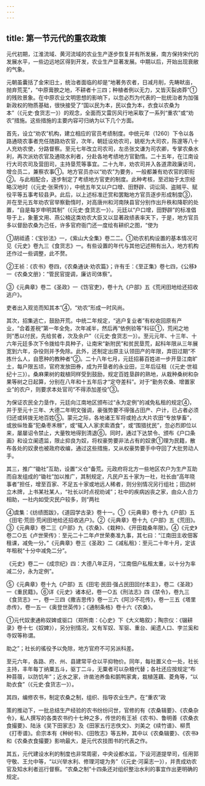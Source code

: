 ```yaml
---
---
---
```

title: 第一节元代的重农政策
---



元代初期，江淮流域、黄河流域的农业生产逐步恢复并有所发展，南方保持宋代的发展水平，一些边远地区得到开发，农业生产显著发展。中期以后，开始出现衰敝的气象。

元朝虽囊括了金宋旧土，统治者面临的却是“地著务农者，日减月削，先畴畎亩，抛弃荒芜”，“中原膏腴之地，不耕者十三四；种植者例以无力，又皆灭裂卤莽”①的残败景象。在中原农业文明思想的影响下，以忽必烈为代表的一批统治者为加强新政权的物质基础，很快接受了“国以民为本，民以食为本，衣食以农桑为本”（《元史·食货志一》）的观念，全面而又雷厉风行地采取了一系列“重农”或“劝农”措施。这些措施的主要内容可归纳为以下几个方面。

首先，设立“劝农”机构，建立相应的官员考绩制度。中统元年（1260）下令以各路通晓农事者充任随路劝农官，次年，朝廷设劝农司，姚枢为大司农，陈邃等八十人充劝农使，分路督察。至元七年改立司农司，左丞张文谦为司农卿，专掌农桑水利，再次派劝农官及通晓水利者，分赴各地考绩地方官勤惰。二十五年，在江南设行大司农司及营田司，主持垦荒等事宜。二十九年，劝农司并入各道肃政廉访司，增佥员二，兼察农事①。地方官员亦以“劝农”为要务，一般都兼有劝农官的职衔②。与此相配合，逐步制定了考绩地方官吏的制度。此种考核，至迟始于太宗经略汉地时（《元史·张荣传》），中统五年又以户口增、田野辟、词讼简、盗贼平、赋役平等五事考较县尹。此后，以上述标准迁赏和罢黜地方官员逐步形成制度③，并在至元五年劝农官举察勤惰时，对高唐州和河南陕县官分别作出升秩和降职的处置，“自是每岁申明其制”（《元史·食货志一》）。元廷以“户口增，田野辟”的标准倡导于上，象董文用、燕公楠这类劝农大臣又以显著政绩表率天下，于是，地方官员多以督励农桑为己任，许多官府衙门还一度绘有耕织之图，“使为

①胡祗遹：《宝钞法》一，《紫山大全集》卷二二。①劝农机构设置的基本情况可见《元史》卷九三《食货志》一。有些设置的年代与其他记述稍有出入，地方机构还作过一些调整，此不赘。

②王祯：《农书》卷四，《农桑通诀·劝农篇》；许有壬：《至正集》卷七四，《公移》一《农桑文册》：“管民官提调，廉访司体察”。

③《元典章》卷二《圣政》一《饬官吏》，卷十九《户部》五《荒闲田地给还招收逃户》。

吏者出入观览而知其本”④，“劝农”形成一时风尚。

其次，招集逃亡，鼓励开荒。中统二年规定，“逃户复业者”有权收回原有产业，“合着差税”第一年全免，次年减半，然后再“依例验等”科征①，荒闲之地则“悉以付民，先给贫者，次及余户”（《元史·食货志一》）。至元元年、十三年、十六年元廷多次下令拨给牛具种子，让南宋“新附民”和贫民垦荒，起科年限从三年展宽到六年，杂役则并予免除。此外，还制定出原主认领田产的年限，弃田过期“不拣什么人，自愿种的教种者”②。二十八年七月，元廷招募百姓进一步开垦江南旷土，每户限五顷，官府发放田券，成为开垦者的永业田，三年后征租（《元史·世祖纪十三》）。桑麻果树的栽植同样受到鼓励，规定百姓垦辟的熟地，从栽种桑树和杂果等树之日起算，分别在八年和十五年后才“定夺差科”。对于“勤务农桑、增置家业”的农户，则要求本处官司“不得添加差役”③。

为保证农民全力垦作，元廷向江南地区颁布过“永为定例”的减免私租的规定④，并于至元十三年、大德二年明文强调，豪强势要不得强占田产、户计，已占者必须归还或转拨无地百姓⑤。蒙元之际，各地诸王军将或抢占大片农田“专放孳畜”，或放纵牲畜“犯桑枣禾稼”，或“辄入人家求索酒食”，或“围猎扰民”，忽必烈即位以来，屡屡诏令禁止，大量牧地得到清退⑥。同时，通过下达禁令、颁布《户口条画》和设立阑遗监，限止抑良为奴，将权豪势要非法占有的奴隶①理为民籍，散布各处的奴隶也被政府收编，通过这些措施，又从权豪势要手中夺回了大批劳动人手。

其三，推广“锄社”互助，设置“义仓”备荒。元政府将北方一些地区农户为生产互助而自发组成的“锄社”加以推广，其制规定，凡民户五十家为一社，社长由“高年晓事者”担任，增至百家、不足五十家或地远人稀者，则分别情况另行组社；田边树立木牌，上书某社某人，“社长以时点视劝诫”；社中的疾病凶丧之家，由众人合力相助，一社内如受灾民户较多，则“两社

④虞集：《纺绩图跋》，《道园学古录》卷十一。①《元典章》卷十九《户部》五《田宅·荒田·荒闲田地给还招收逃户》。②《元典章》卷十九《户部》五《荒田》。③《元典章》卷二三《户部》九《农桑》、《栽种》、《开田栽桑年限》。④《元史》卷二○五《卢世荣传》：至元二十二年卢世荣奏准九事，其七曰：“江南田主收佃客租课，减免一分。”《元典章》卷三《圣政》二《减私租》：至元二十年十月，定该年租税“十分中减免二分”。

《元史》卷二一《成宗纪》四：大德八年正月，“江南佃户私租太重，以十分为率减二分，永为定例”。

⑤《元典章》卷十九《户部》五《田宅·民田·强占民田回付本主》，卷二《圣政》一《重民籍》。⑥详《元史》诸本纪，卷一○五《刑法志》四《禁令》，卷九三《食货志》一，卷一三四《撒吉思传》卷一三六《阿沙不花传》，卷一三五《塔里赤传》，卷一五一《奥登世英传》；《通制条格》卷十六《农桑》。

①元代奴隶通称奴婢或驱口（郑所南：《心史》下《大义略叙》；陶宗仪：《辍耕录》卷十七《奴婢》），另分别情况，又有军奴、军驱、重台、阑遗人口、孛兰奚和寺奴等称谓。

助之”；社长的徭役予以免除，地方官府不可另派科差。

至元六年，各路、府、州、县建常平仓以平抑物价。同年，每社置义仓一处，社长主持，丰年每丁纳粟五斗，驱丁二斗，无粟者可以杂粮代替；各社还应按规定“布种苜蓿，以防饥年”；近水之家，许凿池养鱼和鹅鸭家禽，栽植莲藕、菱角等，“以助衣食”（《元史·食货志一》）。

其四，编修农书，制定农桑之制，组织、指导农业生产。在“重农”政

策的推动下，一批总结生产经验的农书纷纷问世，官修的有《农桑辑要》、《农桑杂令》，私人撰写的各类农书约十七种之多，传世的有王祯《农书》、鲁明善《农桑衣食撮要》、陆泳《吴下田家志》及《田家五行志佚文》、刘美之《续竹谱》、柳贯《打枣谱》。俞宗本有《种树书》、《田牧志》等五种，其中以《农桑辑要》、《农书》和《农桑衣食撮要》影响最大，是元代农技图书的代表之作。

其五，元代建设水利的制度也非常周密，中央设都水监，下设河道提举司，任用郭守敬、王允中等，“以兴举水利、修理河堤为务”（《元史·河渠志一》），并责成劝农官及知水利者巡行督察。“农桑之制”十四条还对组织整治水利的事宜作出更明确的规定。